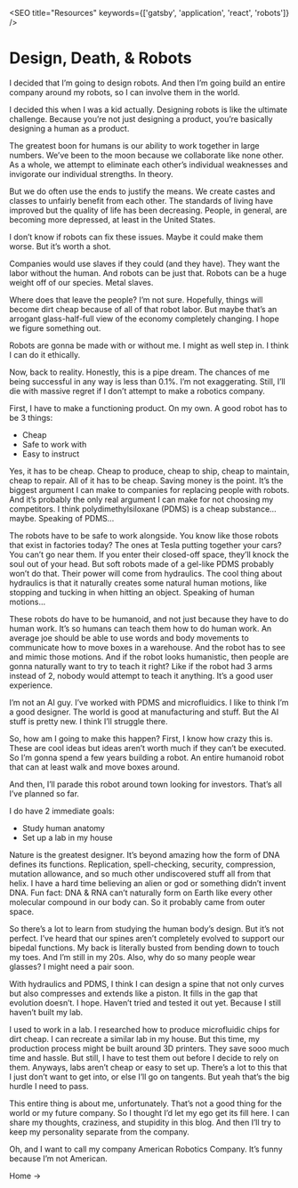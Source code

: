 
<SEO title="Resources" keywords={['gatsby', 'application', 'react', 'robots']} />

# Design, Death, & Robots


I decided that I’m going to design robots. And then I’m going build an entire company around my robots, so I can involve them in the world.

I decided this when I was a kid actually. Designing robots is like the ultimate challenge. Because you’re not just designing a product, you’re basically designing a human as a product.

The greatest boon for humans is our ability to work together in large numbers. We’ve been to the moon because we collaborate like none other. As a whole, we attempt to eliminate each other’s individual weaknesses and invigorate our individual strengths. In theory.

But we do often use the ends to justify the means. We create castes and classes to unfairly benefit from each other. The standards of living have improved but the quality of life has been decreasing. People, in general, are becoming more depressed, at least in the United States.

I don’t know if robots can fix these issues. Maybe it could make them worse. But it’s worth a shot. 

Companies would use slaves if they could (and they have). They want the labor without the human. And robots can be just that. Robots can be a huge weight off of our species. Metal slaves. 

Where does that leave the people? I’m not sure. Hopefully, things will become dirt cheap because of all of that robot labor. But maybe that’s an arrogant glass-half-full view of the economy completely changing. I hope we figure something out.

Robots are gonna be made with or without me. I might as well step in. I think I can do it ethically.

Now, back to reality. Honestly, this is a pipe dream. The chances of me being successful in any way is less than 0.1%. I’m not exaggerating. Still, I’ll die with massive regret if I don’t attempt to make a robotics company. 

First, I have to make a functioning product. On my own. A good robot has to be 3 things:

- Cheap
- Safe to work with
- Easy to instruct

Yes, it has to be cheap. Cheap to produce, cheap to ship, cheap to maintain, cheap to repair. All of it has to be cheap. Saving money is the point. It’s the biggest argument I can make to companies for replacing people with robots. And it’s probably the only real argument I can make for not choosing my competitors. I think polydimethylsiloxane (PDMS) is a cheap substance… maybe. Speaking of PDMS…

The robots have to be safe to work alongside. You know like those robots that exist in factories today? The ones at Tesla putting together your cars? You can’t go near them. If you enter their closed-off space, they’ll knock the soul out of your head. But soft robots made of a gel-like PDMS probably won’t do that. Their power will come from hydraulics. The cool thing about hydraulics is that it naturally creates some natural human motions, like stopping and tucking in when hitting an object. Speaking of human motions…

These robots do have to be humanoid, and not just because they have to do human work. It’s so humans can teach them how to do human work. An average joe should be able to use words and body movements to communicate how to move boxes in a warehouse. And the robot has to see and mimic those motions. And if the robot looks humanistic, then people are gonna naturally want to try to teach it right? Like if the robot had 3 arms instead of 2, nobody would attempt to teach it anything. It’s a good user experience.

I’m not an AI guy. I’ve worked with PDMS and microfluidics. I like to think I’m a good designer. The world is good at manufacturing and stuff. But the AI stuff is pretty new. I think I’ll struggle there. 

So, how am I going to make this happen? First, I know how crazy this is. These are cool ideas but ideas aren’t worth much if they can’t be executed. So I’m gonna spend a few years building a robot. An entire humanoid robot that can at least walk and move boxes around. 

And then, I’ll parade this robot around town looking for investors. That’s all I’ve planned so far.

I do have 2 immediate goals:

- Study human anatomy
- Set up a lab in my house

Nature is the greatest designer. It’s beyond amazing how the form of DNA defines its functions. Replication, spell-checking, security, compression, mutation allowance, and so much other undiscovered stuff all from that helix. I have a hard time believing an alien or god or something didn’t invent DNA. Fun fact: DNA & RNA can’t naturally form on Earth like every other molecular compound in our body can. So it probably came from outer space.

So there’s a lot to learn from studying the human body’s design. But it’s not perfect. I’ve heard that our spines aren’t completely evolved to support our bipedal functions. My back is literally busted from bending down to touch my toes. And I’m still in my 20s. Also, why do so many people wear glasses? I might need a pair soon.

With hydraulics and PDMS, I think I can design a spine that not only curves but also compresses and extends like a piston. It fills in the gap that evolution doesn’t. I hope. Haven’t tried and tested it out yet. Because I still haven’t built my lab.

I used to work in a lab. I researched how to produce microfluidic chips for dirt cheap. I can recreate a similar lab in my house. But this time, my production process might be built around 3D printers. They save sooo much time and hassle. But still, I have to test them out before I decide to rely on them. Anyways, labs aren’t cheap or easy to set up. There’s a lot to this that I just don’t want to get into, or else I’ll go on tangents. But yeah that’s the big hurdle I need to pass.

This entire thing is about me, unfortunately. That’s not a good thing for the world or my future company. So I thought I’d let my ego get its fill here. I can share my thoughts, craziness, and stupidity in this blog. And then I’ll try to keep my personality separate from the company.

Oh, and I want to call my company American Robotics Company. It’s funny because I’m not American. 

<Link to="/">Home -></Link>